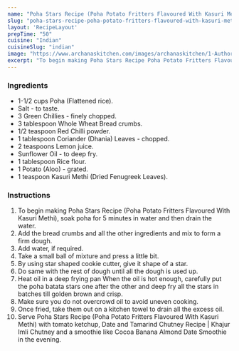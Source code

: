 ---
name: "Poha Stars Recipe (Poha Potato Fritters Flavoured With Kasuri Methi)"
slug: "poha-stars-recipe-poha-potato-fritters-flavoured-with-kasuri-methi"
layout: 'RecipeLayout'
prepTime: "50"
cuisine: "Indian"
cuisineSlug: "indian"
image: "https://www.archanaskitchen.com/images/archanaskitchen/1-Author/aarti/Poha_Stars_Recipe_cutlets.jpg"
excerpt: "To begin making Poha Stars Recipe Poha Potato Fritters Flavoured With Kasuri Methi, soak poha for 5 minutes in water and then drain the water"
---

### Ingredients

- 1-1/2 cups Poha (Flattened rice).
- Salt - to taste.
- 3 Green Chillies - finely chopped.
- 3 tablespoon Whole Wheat Bread crumbs.
- 1/2 teaspoon Red Chilli powder.
- 1 tablespoon Coriander (Dhania) Leaves - chopped.
- 2 teaspoons Lemon juice.
- Sunflower Oil - to deep fry.
- 1 tablespoon Rice flour.
- 1 Potato (Aloo) - grated.
- 1 teaspoon Kasuri Methi (Dried Fenugreek Leaves).

### Instructions

1. To begin making Poha Stars Recipe (Poha Potato Fritters Flavoured With Kasuri Methi), soak poha for 5 minutes in water and then drain the water.
1. Add the bread crumbs and all the other ingredients and mix to form a firm dough.
1. Add water, if required.
1. Take a small ball of mixture and press a little bit.
1. By using star shaped cookie cutter, give it shape of a star.
1. Do same with the rest of dough until all the dough is used up.
1. Heat oil in a deep frying pan When the oil is hot enough, carefully put the poha batata stars one after the other and deep fry all the stars in batches till golden brown and crisp.
1. Make sure you do not overcrowd oil to avoid uneven cooking.
1. Once fried, take them out on a kitchen towel to drain all the excess oil.
1. Serve Poha Stars Recipe (Poha Potato Fritters Flavoured With Kasuri Methi) with tomato ketchup, Date and Tamarind Chutney Recipe | Khajur Imli Chutney and a smoothie like Cocoa Banana Almond Date Smoothie in the evening.
